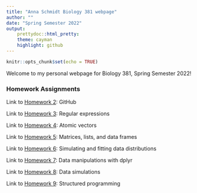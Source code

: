 ```yaml
---
title: "Anna Schmidt Biology 381 webpage"
author: ""
date: "Spring Semester 2022"
output:
    prettydoc::html_pretty:
    theme: cayman
    highlight: github
---
```


```r
knitr::opts_chunk$set(echo = TRUE)
```

Welcome to my personal webpage for Biology 381, Spring Semester 2022!

### **Homework Assignments**
Link to [Homework 2](Homework_02.html): GitHub

Link to [Homework 3](Homework_03.html): Regular expressions

Link to [Homework 4](Homework_04.html): Atomic vectors

Link to [Homework 5](Homework_05.html): Matrices, lists, and data frames

Link to [Homework 6](Homework_06.html): Simulating and fitting data distributions

Link to [Homework 7](Homework_07.html): Data manipulations with dplyr

Link to [Homework 8](Homework_08.html): Data simulations

Link to [Homework 9](Homework_09.html): Structured programming